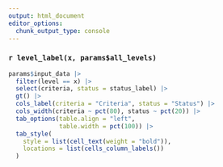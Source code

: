 ```yaml
---
output: html_document
editor_options: 
  chunk_output_type: console
---
```


### `r level_label(x, params$all_levels)`

```r
params$input_data |>
  filter(level == x) |>
  select(criteria, status = status_label) |>
  gt() |>
  cols_label(criteria = "Criteria", status = "Status") |>
  cols_width(criteria ~ pct(80), status ~ pct(20)) |>
  tab_options(table.align = "left",
              table.width = pct(100)) |>
  tab_style(
    style = list(cell_text(weight = "bold")),
    locations = list(cells_column_labels())
  )
```